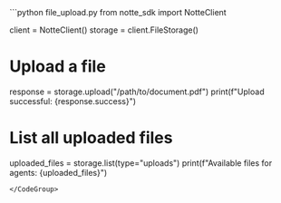 <CodeGroup>
```python file_upload.py
from notte_sdk import NotteClient

client = NotteClient()
storage = client.FileStorage()

# Upload a file
response = storage.upload("/path/to/document.pdf")
print(f"Upload successful: {response.success}")

# List all uploaded files
uploaded_files = storage.list(type="uploads")
print(f"Available files for agents: {uploaded_files}")
```
</CodeGroup>
